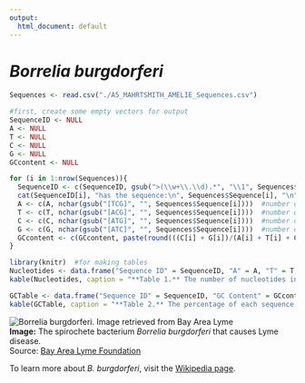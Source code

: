 ```yaml
---
output:
  html_document: default
---
```

# *Borrelia burgdorferi*
```r
Sequences <- read.csv("./A5_MAHRTSMITH_AMELIE_Sequences.csv")

#first, create some empty vectors for output
SequenceID <- NULL
A <- NULL
T <- NULL
C <- NULL
G <- NULL
GCcontent <- NULL

for (i in 1:nrow(Sequences)){
  SequenceID <- c(SequenceID, gsub(">(\\w+\\.\\d).*", "\\1", Sequences$Name[i]))
  cat(SequenceID[i], "has the sequence:\n", Sequences$Sequence[i], "\n")  #print each sequence
  A <- c(A, nchar(gsub("[TCG]", "", Sequences$Sequence[i])))  #number of A's in each sequence
  T <- c(T, nchar(gsub("[ACG]", "", Sequences$Sequence[i])))  #number of T's in each sequence
  C <- c(C, nchar(gsub("[ATG]", "", Sequences$Sequence[i])))  #number of C's in each sequence
  G <- c(G, nchar(gsub("[ATC]", "", Sequences$Sequence[i])))  #number of G's in each sequence
  GCcontent <- c(GCcontent, paste(round(((C[i] + G[i])/(A[i] + T[i] + C[i] + G[i]))*100, 2), "%"))  #percentage of sequence that is G or C
}  
```

```r
library(knitr)  #for making tables
Nucleotides <- data.frame("Sequence ID" = SequenceID, "A" = A, "T" = T, "C" = C, "G" = G, check.names = FALSE)
kable(Nucleotides, caption = "**Table 1.** The number of nucleotides in each sequence.")  #kable() outputs a clean table

GCTable <- data.frame("Sequence ID" = SequenceID, "GC Content" = GCcontent, check.names = FALSE)
kable(GCTable, caption = "**Table 2.** The percentage of each sequence that contains G or C.")
```


![*Borrelia burgdorferi*. Image retrieved from Bay Area Lyme](./borrelia-burgdorferi.jpg)  
**Image:** The spirochete bacterium *Borrelia burgdorferi* that causes Lyme disease.   
Source: [Bay Area Lyme Foundation](https://www.bayarealyme.org/about-lyme/what-causes-lyme-disease/borrelia-burgdorferi/)    
    
To learn more about *B. burgdorferi*, visit the [Wikipedia page](https://en.wikipedia.org/wiki/Borrelia_burgdorferi).